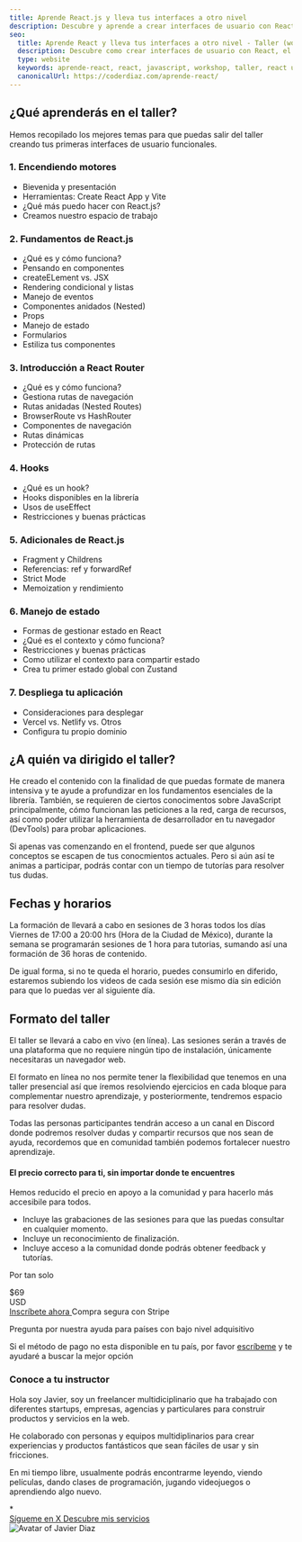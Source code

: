 ```yaml
---
title: Aprende React.js y lleva tus interfaces a otro nivel
description: Descubre y aprende a crear interfaces de usuario con React.js, el framework de JavaScript más popular del momento.
seo:
  title: Aprende React y lleva tus interfaces a otro nivel - Taller (workshop)
  description: Descubre como crear interfaces de usuario con React, el framework de JavaScript más popular del momento. Aprende a crear componentes, manejar estados y eventos, y mucho más.
  type: website
  keywords: aprende-react, react, javascript, workshop, taller, react ui, react interfaces, componentes con react, aprender react desde cero, taller de react, react workshop
  canonicalUrl: https://coderdiaz.com/aprende-react/
---
```


<section class="pb-3">
  <Container>
    <div class="flex flex-col gap-1 max-w-[32rem]">
      <h2 class="text-xl font-semibold">¿Qué aprenderás en el taller?</h2>
      <p class="text-gray-500">Hemos recopilado los mejores temas para que puedas salir del taller creando tus primeras interfaces de usuario funcionales.</p>
    </div>
  </Container>
</section>
<section>
  <Container class="py-4 pb-16">
    <div class="grid md:grid-cols-2 gap-3">
      <div class="flex flex-col gap-3">
        <div class="flex flex-col gap-1 not-prose bg-gradient-to-t from-gray-100/40 to-white p-5 rounded-md border border-gray-200 shadow-[inset_0_-2px_0px_0_rgb(0_0_0_/_0.05)] h-full hover:border-[#1442B0]/75 transition-colors">
          <h3 class="font-bold text-lg">1. Encendiendo motores</h3>
          <ul class="list-none flex flex-col gap-1">
            <li>Bievenida y presentación</li>
            <li>Herramientas: Create React App y Vite</li>
            <li>¿Qué más puedo hacer con React.js?</li>
            <li>Creamos nuestro espacio de trabajo</li>
          </ul>
        </div>
        <div class="flex flex-col gap-1 not-prose bg-gradient-to-t from-gray-100/40 to-white p-5 rounded-md border border-gray-200 shadow-[inset_0_-2px_0px_0_rgb(0_0_0_/_0.05)] h-full hover:border-[#1442B0]/75 transition-colors">
          <h3 class="font-bold text-lg">2. Fundamentos de React.js</h3>
          <ul class="list-none flex flex-col gap-1">
            <li>¿Qué es y cómo funciona?</li>
            <li>Pensando en componentes</li>
            <li>createELement vs. JSX</li>
            <li>Rendering condicional y listas</li>
            <li>Manejo de eventos</li>
            <li>Componentes anidados (Nested)</li>
            <li>Props</li>
            <li>Manejo de estado</li>
            <li>Formularios</li>
            <li>Estiliza tus componentes</li>
          </ul>
        </div>
        <div class="flex flex-col gap-1 not-prose bg-gradient-to-t from-gray-100/40 to-white p-5 rounded-md border border-gray-200 shadow-[inset_0_-2px_0px_0_rgb(0_0_0_/_0.05)] h-full hover:border-[#1442B0]/75 transition-colors">
          <h3 class="font-bold text-lg">3. Introducción a React Router</h3>
          <ul class="list-none flex flex-col gap-1">
            <li>¿Qué es y cómo funciona?</li>
            <li>Gestiona rutas de navegación</li>
            <li>Rutas anidadas (Nested Routes)</li>
            <li>BrowserRoute vs HashRouter</li>
            <li>Componentes de navegación</li>
            <li>Rutas dinámicas</li>
            <li>Protección de rutas</li>
          </ul>
        </div>
      </div>
      <div class="flex flex-col gap-3">
        <div class="flex flex-col gap-1 not-prose bg-gradient-to-t from-gray-100/40 to-white p-5 rounded-md border border-gray-200 shadow-[inset_0_-2px_0px_0_rgb(0_0_0_/_0.05)] h-full hover:border-[#1442B0]/75 transition-colors">
          <h3 class="font-bold text-lg">4. Hooks</h3>
          <ul class="list-none flex flex-col gap-1">
            <li>¿Qué es un hook?</li>
            <li>Hooks disponibles en la librería</li>
            <li>Usos de useEffect</li>
            <li>Restricciones y buenas prácticas</li>
          </ul>
        </div>
        <div class="flex flex-col gap-1 not-prose bg-gradient-to-t from-gray-100/40 to-white p-5 rounded-md border border-gray-200 shadow-[inset_0_-2px_0px_0_rgb(0_0_0_/_0.05)] h-full hover:border-[#1442B0]/75 transition-colors">
          <h3 class="font-bold text-lg">5. Adicionales de React.js</h3>
          <ul class="list-none flex flex-col gap-1">
            <li>Fragment y Childrens</li>
            <li>Referencias: ref y forwardRef</li>
            <li>Strict Mode</li>
            <li>Memoization y rendimiento</li>
          </ul>
        </div>
        <div class="flex flex-col gap-1 not-prose bg-gradient-to-t from-gray-100/40 to-white p-5 rounded-md border border-gray-200 shadow-[inset_0_-2px_0px_0_rgb(0_0_0_/_0.05)] h-full hover:border-[#1442B0]/75 transition-colors">
          <h3 class="font-bold text-lg">6. Manejo de estado</h3>
          <ul class="list-none flex flex-col gap-1">
            <li>Formas de gestionar estado en React</li>
            <li>¿Qué es el contexto y cómo funciona?</li>
            <li>Restricciones y buenas prácticas</li>
            <li>Como utilizar el contexto para compartir estado</li>
            <li>Crea tu primer estado global con Zustand</li>
          </ul>
        </div>
        <div class="flex flex-col gap-1 not-prose bg-gradient-to-t from-gray-100/40 to-white p-5 rounded-md border border-gray-200 shadow-[inset_0_-2px_0px_0_rgb(0_0_0_/_0.05)] h-full hover:border-[#1442B0]/75 transition-colors">
          <h3 class="font-bold text-lg">7. Despliega tu aplicación</h3>
          <ul class="list-none flex flex-col gap-1">
            <li>Consideraciones para desplegar</li>
            <li>Vercel vs. Netlify vs. Otros</li>
            <li>Configura tu propio dominio</li>
          </ul>
        </div>
      </div>
    </div>
  </Container>
</section>
<section class="border-t border-gray-200">
  <Container class="py-5 pt-16">
    <div class="flex flex-col gap-2.5">
      <h2 class="text-xl md:text-2xl font-semibold">¿A quién va dirigido el taller?</h2>
      <div class="flex flex-col gap-2">
        <p class="text-gray-600 md:text-lg leading-relaxed">He creado el contenido con la finalidad de que puedas formate de manera intensiva y te ayude a profundizar en los fundamentos esenciales de la librería. También, se requieren de ciertos conocimentos sobre JavaScript principalmente, cómo funcionan las peticiones a la red, carga de recursos, así como poder utilizar la herramienta de desarrollador en tu navegador (DevTools) para probar aplicaciones.</p>
        <p class="text-gray-600 md:text-lg leading-relaxed">Si apenas vas comenzando en el frontend, puede ser que algunos conceptos se escapen de tus conocmientos actuales. Pero si aún así te animas a participar, podrás contar con un tiempo de tutorías para resolver tus dudas.</p>
      </div>
    </div>
  </Container>
  <Container class="py-5">
    <div class="flex flex-col gap-2.5">
      <h2 class="text-xl md:text-2xl font-semibold">Fechas y horarios</h2>
      <div class="flex flex-col gap-2">
        <p class="text-gray-600 md:text-lg leading-relaxed">La formación de llevará a cabo en sesiones de 3 horas todos los días <span class="font-semibold">Viernes de 17:00 a 20:00 hrs (Hora de la Ciudad de México)</span>, durante la semana se programarán sesiones de 1 hora para tutorias, sumando así una formación de 36 horas de contenido.</p>
        <p class="text-gray-600 md:text-lg leading-relaxed">De igual forma, si no te queda el horario, puedes consumirlo en diferido, estaremos subiendo los videos de cada sesión ese mismo día sin edición para que lo puedas ver al siguiente día.</p>
      </div>
    </div>
  </Container>
  <Container class="py-5 md:pb-16">
    <div class="flex flex-col gap-2.5">
      <h2 class="text-xl md:text-2xl font-semibold">Formato del taller</h2>
      <div class="flex flex-col gap-2">
        <p class="text-gray-600 md:text-lg leading-relaxed">El taller se llevará a cabo en vivo (en línea). Las sesiones serán a través de una plataforma que no requiere ningún tipo de instalación, únicamente necesitaras un navegador web.</p>
        <p class="text-gray-600 md:text-lg leading-relaxed">El formato en línea no nos permite tener la flexibilidad que tenemos en una taller presencial así que íremos resolviendo ejercicios en cada bloque para complementar nuestro aprendizaje, y posteriormente, tendremos espacio para resolver dudas.</p>
        <p class="text-gray-600 md:text-lg leading-relaxed">Todas las personas participantes tendrán acceso a un canal en Discord donde podremos resolver dudas y compartir recursos que nos sean de ayuda, recordemos que en comunidad también podemos fortalecer nuestro aprendizaje.</p>
      </div>
    </div>
  </Container>
</section>
<section id="pricing" class="border-b border-gray-200">
  <Container class="py-6 pb-16">
    <div class="relative grid md:grid-cols-[1fr_360px] lg:-mx-16 overflow-hidden rounded-2xl border border-gray-300 z-10 mb-6 bg-white ring-4 ring-[#1442B0]/10">
      <div class="flex flex-col gap-2 p-8">
        <div class="flex flex-col gap-1">
          <h4 class="text-xl font-bold">El precio correcto para ti, sin importar donde te encuentres</h4>
          <p>Hemos reducido el precio en apoyo a la comunidad y para hacerlo más accesibile para todos.</p>
        </div>
        <ul class="mt-2 flex flex-col gap-1">
          <li class="flex items-start gap-2 text-black">
            <Check class="fill-accent-300 flex-shrink-0 mt-1" size={20} />
            <span>Incluye las grabaciones de las sesiones para que las puedas consultar en cualquier momento.</span>
          </li>
          <li class="flex items-start gap-2 text-black">
            <Check class="fill-accent-300 flex-shrink-0 mt-1" size={20} />
            <span>Incluye un reconocimiento de finalización.</span>
          </li>
          <li class="flex items-start gap-2 text-black">
            <Check class="fill-accent-300 flex-shrink-0 mt-1" size={20} />
            <span>Incluye acceso a la comunidad donde podrás obtener feedback y tutorías.</span>
          </li>
        </ul>
      </div>
      <div class="flex-shrink-0 p-8 border-l border-gray-200">
        <div class="flex flex-col gap-12 justify-between h-full">
          <div class="flex flex-col items-center gap-4">
            <p class="inline-block font-semibold">Por tan solo</p>
            <div class="flex items-center gap-3">
              <span class="font-display text-7xl font-bold">$69</span>
              <div class="flex flex-col">
                <span class="font-bold text-xl">USD</span>
              </div>
            </div>
            <div class="flex flex-col items-center gap-2 w-full">
              <a href="https://buy.stripe.com/3cs9Bh93ufj0gmI28o" class="relative px-6 py-3 w-full rounded-full bg-accent-400 text-accent-1000 text-center font-semibold transition hover:bg-accent-400/75 z-10">
                Inscríbete ahora
              </a>
              <span class="text-accent-900 font-medium text-sm">Compra segura con Stripe</span>
            </div>
          </div>
          <div class="relative">
            <p class="text-sm text-center text-gray-500">Pregunta por nuestra ayuda para países con bajo nivel adquisitivo</p>
          </div>
        </div>
      </div>
    </div>
    <div class="relative flex flex-col justify-center md:px-12 lg:px-24 z-10 gap-4">
      <p class="text-sm text-gray-500 text-center font-medium">Si el método de pago no esta disponible en tu país, por favor <a class="font-semibold cursor-pointer underline" href="mailto:hey@coderdiaz.com">escríbeme</a> y te ayudaré a buscar la mejor opción</p>
    </div>
  </Container>
</section>
<section class="border-b border-gray-200">
  <Container class="md:px-0">
    <div class="py-16 flex flex-col-reverse md:flex-row gap-12  md:gap-4 items-center">
      <div class="flex flex-col gap-4 md:w-[60rem] md:px-10 flex-grow">
        <h3 class="text-2xl font-bold">Conoce a tu instructor</h3>
        <div class="relative flex flex-col gap-1.5 font-medium text-tones-900">
          <p>
            Hola soy Javier, soy un freelancer multidiciplinario que ha trabajado con diferentes startups, empresas, agencias y particulares para construir productos y servicios en la web.
          </p>
          <p>
            He colaborado con personas y equipos multidiplinarios para crear experiencias y productos fantásticos que sean fáciles de usar y sin fricciones. 
          </p>
          <p>
            En mi tiempo libre, usualmente podrás encontrarme leyendo, viendo películas, dando clases de programación, jugando videojuegos o aprendiendo algo nuevo.
          </p>
          <span class="absolute left-0 -ml-10 mt-4 top-0 mb-0 hidden font-mono text-[12rem] text-tones-600 leading-none opacity-5 lg:flex">*</span>
        </div>
        <div class="flex flex-col md:flex-row md:items-center gap-2 md:gap-3">
          <a href="https://x.com/coderdiaz" rel="noreferrer noopener" class="mt-2 px-6 py-3 text-center md:text-left md:w-max rounded-full bg-accent-400 text-accent-1000 font-semibold transition hover:bg-accent-400/75">
            Sígueme en X
          </a>
          <a href="/servicios/" class="mt-2 px-6 py-3 text-center md:text-left md:w-max rounded-full text-black bg-tones-100/50 font-semibold transition hover:bg-accent-100">
            Descubre mis servicios
          </a>
        </div>
      </div>
      <div class="w-[16rem] md:w-[28rem] h-80 overflow-hidden shadow-xl bg-white p-3 pb-9 rotate-[4deg] border border-gray-100">
        <Image class="h-full w-full object-cover object-top pointer-events-none select-none" src={ProfileAvatar} alt="Avatar of Javier Diaz" />
      </div>
    </div>
  </Container>
</section>